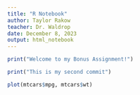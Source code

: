 ```yaml
---
title: "R Notebook"
author: Taylor Rakow
teacher: Dr. Waldrop
date: December 8, 2023
output: html_notebook
---
```



```r
print("Welcome to my Bonus Assignment!")
```

```r
print("This is my second commit")
```

```r
plot(mtcars$mpg, mtcars$wt)
```



